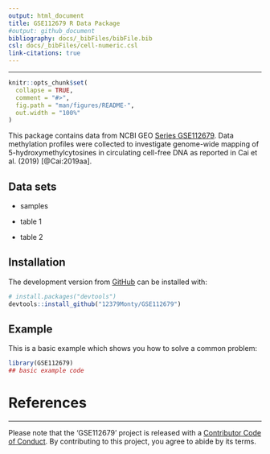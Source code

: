```yaml
---
output: html_document
title: GSE112679 R Data Package
#output: github_document
bibliography: docs/_bibFiles/bibFile.bib
csl: docs/_bibFiles/cell-numeric.csl
link-citations: true
---
```


---

<!-- README.md is generated from README.Rmd. Please edit that file -->

```r
knitr::opts_chunk$set(
  collapse = TRUE,
  comment = "#>",
  fig.path = "man/figures/README-",
  out.width = "100%"
)
```


This package contains data from NCBI GEO 
[Series GSE112679](https://www.ncbi.nlm.nih.gov/geo/query/acc.cgi?acc=GSE112679).
Data methylation profiles were collected to investigate
genome-wide mapping of 5-hydroxymethylcytosines
in circulating cell-free DNA as reported in Cai et al. (2019) [@Cai:2019aa].


## Data sets  

* samples  

* table 1  

* table 2  


## Installation

The development version from [GitHub](https://github.com/) can be installed with:

``` r
# install.packages("devtools")
devtools::install_github("12379Monty/GSE112679")
```
## Example

This is a basic example which shows you how to solve a common problem:

```r
library(GSE112679)
## basic example code
```


# References
<div id="refs"></div>


-----

Please note that the 'GSE112679' project is released with a [Contributor Code of Conduct](.github/CODE_OF_CONDUCT.md). By contributing to this project, you agree to abide by its terms.

<!--

Rscript -e "rmarkdown::render('README.Rmd')"

-->
